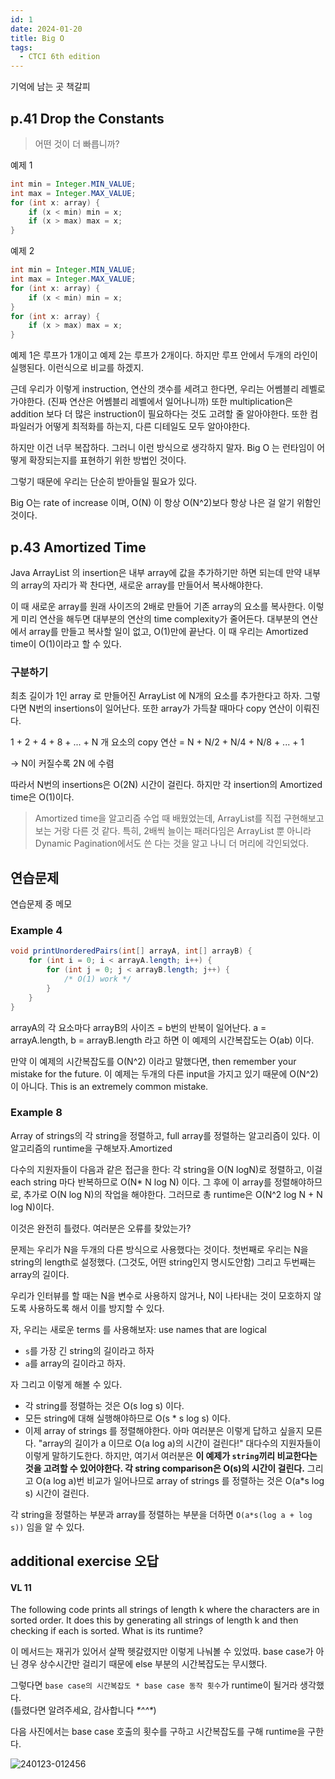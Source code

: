 ```yaml
---
id: 1
date: 2024-01-20
title: Big O
tags:
  - CTCI 6th edition
---
```


기억에 남는 곳 책갈피

## p.41 Drop the Constants

> 어떤 것이 더 빠릅니까?

예제 1
```java
int min = Integer.MIN_VALUE;
int max = Integer.MAX_VALUE;
for (int x: array) {
    if (x < min) min = x;
    if (x > max) max = x;
}
```

예제 2
```java
int min = Integer.MIN_VALUE;
int max = Integer.MAX_VALUE;
for (int x: array) {
    if (x < min) min = x;
}
for (int x: array) {
    if (x > max) max = x;
}
```
예제 1은 루프가 1개이고 예제 2는 루프가 2개이다. 하지만 루프 안에서 두개의 라인이 실행된다.
이런식으로 비교를 하겠지.

근데 우리가 이렇게 instruction, 연산의 갯수를 세려고 한다면, 우리는 어쎔블리 레벨로 가야한다. (진짜 연산은 어쎔블리 레벨에서 일어나니까)
또한 multiplication은 addition 보다 더 많은 instruction이 필요하다는 것도 고려할 줄 알아야한다.
또한 컴파일러가 어떻게 최적화를 하는지, 다른 디테일도 모두 알아야한다.

하지만 이건 너무 복잡하다. 그러니 이런 방식으로 생각하지 말자.
Big O 는 런타임이 어떻게 확장되는지를 표현하기 위한 방법인 것이다.

그렇기 때문에 우리는 단순히 받아들일 필요가 있다.

Big O는 rate of increase 이며, O(N) 이 항상 O(N^2)보다 항상 나은 걸 알기 위함인 것이다.

## p.43 Amortized Time

Java ArrayList 의 insertion은 내부 array에 값을 추가하기만 하면 되는데
만약 내부의 array의 자리가 꽉 찬다면, 새로운 array를 만들어서 복사해야한다.

이 때 새로운 array를 원래 사이즈의 2배로 만들어 기존 array의 요소를 복사한다.
이렇게 미리 연산을 해두면 대부분의 연산의 time complexity가 줄어든다.
대부분의 연산에서 array를 만들고 복사할 일이 없고, O(1)만에 끝난다.
이 때 우리는 Amortized time이 O(1)이라고 할 수 있다.

### 구분하기

최초 길이가 1인 array 로 만들어진 ArrayList 에 N개의 요소를 추가한다고 하자.
그렇다면 N번의 insertions이 일어난다. 또한 array가 가득찰 때마다 copy 연산이 이뤄진다.

1 + 2 + 4 + 8 + ... + N 개 요소의 copy 연산
= N + N/2 + N/4 + N/8 + ... + 1

-> N이 커질수록 2N 에 수렴

따라서 N번의 insertions은 O(2N) 시간이 걸린다.
하지만 각 insertion의 Amortized time은 O(1)이다.

> Amortized time을 알고리즘 수업 때 배웠었는데, ArrayList를 직접 구현해보고 보는 거랑 다른 것 같다. 특히, 2배씩 늘이는 패러다임은
ArrayList 뿐 아니라 Dynamic Pagination에서도 쓴 다는 것을 알고 나니 더 머리에 각인되었다.

## 연습문제

연습문제 중 메모

### Example 4

```java
void printUnorderedPairs(int[] arrayA, int[] arrayB) {
    for (int i = 0; i < arrayA.length; i++) {
        for (int j = 0; j < arrayB.length; j++) {
            /* O(1) work */
        }
    }
}
```
arrayA의 각 요소마다 arrayB의 사이즈 = b번의 반복이 일어난다.
a = arrayA.length, b = arrayB.length 라고 하면 이 예제의 시간복잡도는 O(ab) 이다.

만약 이 예제의 시간복잡도를 O(N^2) 이라고 말했다면, then remember your mistake for the future.
이 예제는 두개의 다른 input을 가지고 있기 때문에 O(N^2)이 아니다. This is an extremely common mistake.

### Example 8

Array of strings의 각 string을 정렬하고, full array를 정렬하는 알고리즘이 있다. 이 알고리즘의 runtime을 구해보자.Amortized

다수의 지원자들이 다음과 같은 접근을 한다:
각 string을 O(N logN)로 정렬하고, 이걸 each string 마다 반복하므로 O(N* N log N) 이다.
그 후에 이 array를 정렬해야하므로, 추가로 O(N log N)의 작업을 해야한다. 그러므로 총 runtime은 O(N^2 log N + N log N)이다.

이것은 완전히 틀렸다. 여러분은 오류를 찾았는가?

문제는 우리가 N을 두개의 다른 방식으로 사용했다는 것이다. 첫번째로 우리는 N을 string의 length로 설정했다. (그것도, 어떤 string인지 명시도안함)
그리고 두번째는 array의 길이다.

우리가 인터뷰를 할 때는 N을 변수로 사용하지 않거나, N이 나타내는 것이 모호하지 않도록 사용하도록 해서 이를 방지할 수 있다.

자, 우리는 새로운 terms 를 사용해보자: use names that are logical

 - `s`를 가장 긴 string의 길이라고 하자
 - `a`를 array의 길이라고 하자.

자 그리고 이렇게 해볼 수 있다.

- 각 string를 정렬하는 것은 O(s log s) 이다.
- 모든 string에 대해 실행해야하므로 O(s * s log s) 이다.
- 이제 array of strings 를 정렬해야한다. 아마 여러분은 이렇게 답하고 싶을지 모른다. "array의 길이가 a 이므로 O(a log a)의 시간이 걸린다!"
대다수의 지원자들이 이렇게 말하기도한다. 하지만, 여기서 여러분은 **이 예제가 `string`끼리 비교한다는 것을 고려할 수 있어야한다. 각 string comparison은 O(s)의 시간이 걸린다.**
그리고 O(a log a)번 비교가 일어나므로 array of strings 를 정렬하는 것은 O(a*s log s) 시간이 걸린다.

각 string을 정렬하는 부분과 array를 정렬하는 부분을 더하면 `O(a*s(log a + log s))` 임을 알 수 있다.

## additional exercise 오답

#### VL 11

The following code prints all strings of length k where the characters are in sorted order.
It does this by generating all strings of length k and then checking if each is sorted.
What is its runtime?



<div>
    <Gist id={"b2c45d7d2bd8919f80b1df366afb9a6a"}/>
</div>

이 메서드는 재귀가 있어서 살짝 헷갈렸지만 이렇게 나눠볼 수 있었따.
base case가 아닌 경우 상수시간만 걸리기 때문에 else 부분의 시간복잡도는 무시했다.

그렇다면 `base case의 시간복잡도 * base case 동작 횟수`가 runtime이 될거라 생각했다.<br/>
(틀렸다면 알려주세요, 감사합니다 *\*^^\**)

다음 사진에서는 base case 호출의 횟수를 구하고 시간복잡도를 구해 runtime을 구한다.

![240123-012456](/notes/1-til-240109/IMG_1153A7EBF1E3-1.jpeg)


